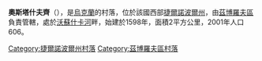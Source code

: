 {{coord|49|39|41|N|25|19|33|E|scale:30000|display=title}}

'''奧斯塔什夫齊'''（{{lang-uk|Осташівці}}），是[[烏克蘭|烏克蘭]]的村落，位於該國西部[[捷爾諾波爾州|捷爾諾波爾州]]，由[[茲博羅夫區|茲博羅夫區]]負責管轄，處於[[沃蘇什卡河|沃蘇什卡河]]畔，始建於1598年，面積2平方公里，2001年人口606。

{{DEFAULTSORT:Осташівці}}
[[Category:捷爾諾波爾州村落|Category:捷爾諾波爾州村落]]
[[Category:茲博羅夫區村落|Category:茲博羅夫區村落]]


{{Ternopil-geo-stub}}
